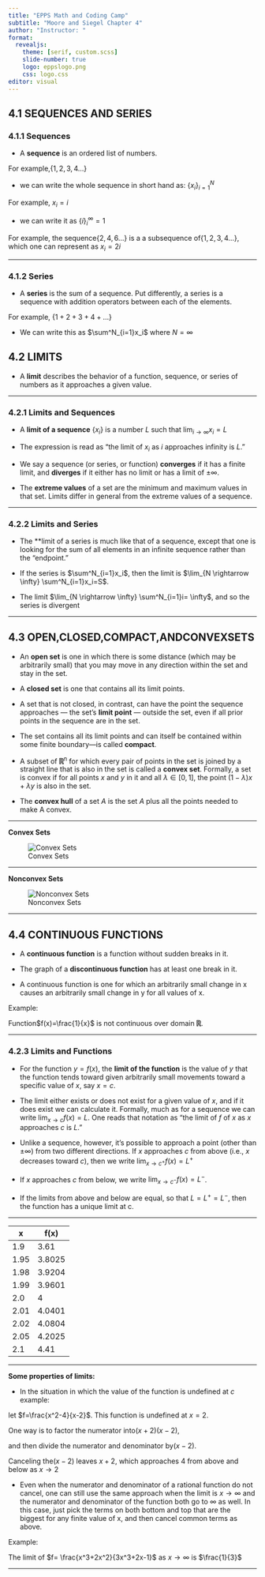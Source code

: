 ```yaml
---
title: "EPPS Math and Coding Camp"
subtitle: "Moore and Siegel Chapter 4"
author: "Instructor: "
format: 
  revealjs:
    theme: [serif, custom.scss]
    slide-number: true
    logo: eppslogo.png
    css: logo.css
editor: visual
---
```


## 4.1 SEQUENCES AND SERIES

### 4.1.1 Sequences

::: fragment
-   A **sequence** is an ordered list of numbers.
:::

::: fragment
For example,$\{1,2,3,4 \ldots \}$
:::

::: fragment
-   we can write the whole sequence in short hand as: $\{x_i\}^N_{i=1}$
:::

::: fragment
For example, $x_i=i$
:::

::: fragment
-   we can write it as $\{i\}^{\infty}_i=1$
:::

::: fragment
For example, the sequence$\{2,4,6 \ldots \}$ is a a subsequence of$\{1,2,3,4 \ldots \}$, which one can represent as $x_i=2i$
:::

------------------------------------------------------------------------

### 4.1.2 Series

::: fragment
-   A **series** is the sum of a sequence. Put differently, a series is a sequence with addition operators between each of the elements.
:::

::: fragment
For example, $\{1+2+3+4+ \ldots \}$
:::

::: fragment
-   We can write this as $\sum^N_{i=1}x_i$ where $N= \infty$
:::

## 4.2 LIMITS

::: fragment
-   A **limit** describes the behavior of a function, sequence, or series of numbers as it approaches a given value.
:::

------------------------------------------------------------------------

### 4.2.1 Limits and Sequences

::: fragment
-   A **limit of a sequence** $\{x_i\}$ is a number $L$ such that $\lim_{i \rightarrow \infty}x_i=L$
:::

::: fragment
-   The expression is read as "the limit of $x_i$ as $i$ approaches infinity is $L$."
:::

::: fragment
-   We say a sequence (or series, or function) **converges** if it has a finite limit, and **diverges** if it either has no limit or has a limit of $\pm \infty$.
:::

::: fragment
-   The **extreme values** of a set are the minimum and maximum values in that set. Limits differ in general from the extreme values of a sequence.
:::

------------------------------------------------------------------------

### 4.2.2 Limits and Series

::: fragment
-   The \*\*limit of a series is much like that of a sequence, except that one is looking for the sum of all elements in an infinite sequence rather than the "endpoint."
:::

::: fragment
-   If the series is $\sum^N_{i=1}x_i$, then the limit is $\lim_{N \rightarrow \infty} \sum^N_{i=1}x_i=S$.
:::

::: fragment
-   The limit $\lim_{N \rightarrow \infty} \sum^N_{i=1}i= \infty$, and so the series is divergent
:::

------------------------------------------------------------------------

## 4.3 OPEN,CLOSED,COMPACT,ANDCONVEXSETS

```{=html}
<style>
.outline {
  -webkit-text-stroke: 1px black;
  color: transparent;
  font-weight: bold;
}
</style>
```
::: fragment
-   An **open set** is one in which there is some distance (which may be arbitrarily small) that you may move in any direction within the set and stay in the set.
:::

::: fragment
-   A **closed set** is one that contains all its limit points.
:::

::: fragment
-   A set that is not closed, in contrast, can have the point the sequence approaches --- the set's **limit point** --- outside the set, even if all prior points in the sequence are in the set.
:::

::: fragment
-   The set contains all its limit points and can itself be contained within some finite boundary---is called **compact**.
:::

::: fragment
-   A subset of [R]{.outline}<sup>n</sup> for which every pair of points in the set is joined by a straight line that is also in the set is called a **convex set**. Formally, a set is convex if for all points $x$ and $y$ in it and all $\lambda \in [0,1]$, the point $(1-\lambda)x+\lambda y$ is also in the set.
:::

::: fragment
-   The **convex hull** of a set $A$ is the set $A$ plus all the points needed to make A convex.
:::

------------------------------------------------------------------------

**Convex Sets**

::: fragment
![Convex Sets](fig4.1.png)
:::

------------------------------------------------------------------------

**Nonconvex Sets**

::: fragment
![Nonconvex Sets](fig4.2.png)
:::

------------------------------------------------------------------------

## 4.4 CONTINUOUS FUNCTIONS

::: fragment
-   A **continuous function** is a function without sudden breaks in it.
:::

::: fragment
-   The graph of a **discontinuous function** has at least one break in it.
:::

::: fragment
-   A continuous function is one for which an arbitrarily small change in x causes an arbitrarily small change in y for all values of x.
:::

::: fragment
Example:

Function$f(x)=\frac{1}{x}$ is not continuous over domain [R]{.outline}.
:::

------------------------------------------------------------------------

### 4.2.3 Limits and Functions

::: fragment
-   For the function $y=f(x)$, the **limit of the function** is the value of $y$ that the function tends toward given arbitrarily small movements toward a specific value of $x$, say $x=c$.
:::

::: fragment
-   The limit either exists or does not exist for a given value of $x$, and if it does exist we can calculate it. Formally, much as for a sequence we can write $\lim_{x \rightarrow c}f(x)=L$. One reads that notation as "the limit of $f$ of $x$ as $x$ approaches $c$ is $L$."
:::

::: fragment
-   Unlike a sequence, however, it's possible to approach a point (other than $\pm \infty$) from two different directions. If $x$ approaches $c$ from above (i.e., $x$ decreases toward $c$), then we write $\lim_{x \rightarrow c^+}f(x)=L^+$
:::

::: fragment
-   If $x$ approaches $c$ from below, we write $\lim_{x \rightarrow c^-}f(x)=L^-$.
:::

::: fragment
-   If the limits from above and below are equal, so that $L=L^+=L^-$, then the function has a unique limit at c.
:::

------------------------------------------------------------------------

::: fragment
| x    | f(x)   |
|------|--------|
| 1.9  | 3.61   |
| 1.95 | 3.8025 |
| 1.98 | 3.9204 |
| 1.99 | 3.9601 |
| 2.0  | 4      |
| 2.01 | 4.0401 |
| 2.02 | 4.0804 |
| 2.05 | 4.2025 |
| 2.1  | 4.41   |
:::

------------------------------------------------------------------------

**Some properties of limits:**

::: fragment
-   In the situation in which the value of the function is undefined at $c$ example:

let $f=\frac{x^2-4}{x-2}$. This function is undefined at $x=2$.

One way is to factor the numerator into$(x+2)(x-2)$,

and then divide the numerator and denominator by$(x-2)$.

Canceling the$(x-2)$ leaves $x+2$, which approaches $4$ from above and below as $x \rightarrow 2$
:::

::: fragment
-   Even when the numerator and denominator of a rational function do not cancel, one can still use the same approach when the limit is $x \rightarrow \infty$ and the numerator and denominator of the function both go to $\infty$ as well. In this case, just pick the terms on both bottom and top that are the biggest for any finite value of x, and then cancel common terms as above.
:::

::: fragment
Example:

The limit of $f= \frac{x^3+2x^2}{3x^3+2x-1}$ as $x \rightarrow \infty$ is $\frac{1}{3}$
:::

------------------------------------------------------------------------
